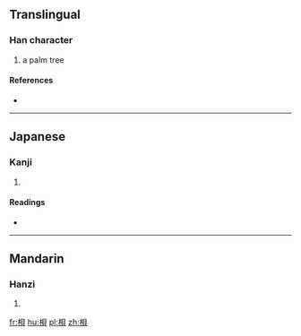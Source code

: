 ==Translingual==

===Han character===
{{Han char|rn=75|rad=木|as=07|sn=11|four=46980|canj=DBUC}}

# a palm tree

====References====
* {{Han ref|kx=0529.030|dkj=14848|hdz=21213.040|uh=6896|ud=26774|bh=D5CB|bd=54731}}

----

==Japanese==

===Kanji===
{{ja-kanji|grade=|rs=木07}}

# {{defn|lang=ja|sort=木07}}

====Readings====
* {{ja-readings|on=[[はい]] (hai)|kun=[[ばいたら]] (baitara)}}

----

==Mandarin==

===Hanzi===
{{cmn-hanzi|pin=[[bèi]] ([[bei4]])|wg=pei<sup>4</sup>}}

# {{defn|lang=cmn|sort=木07}}

[[fr:梖]]
[[hu:梖]]
[[pl:梖]]
[[zh:梖]]